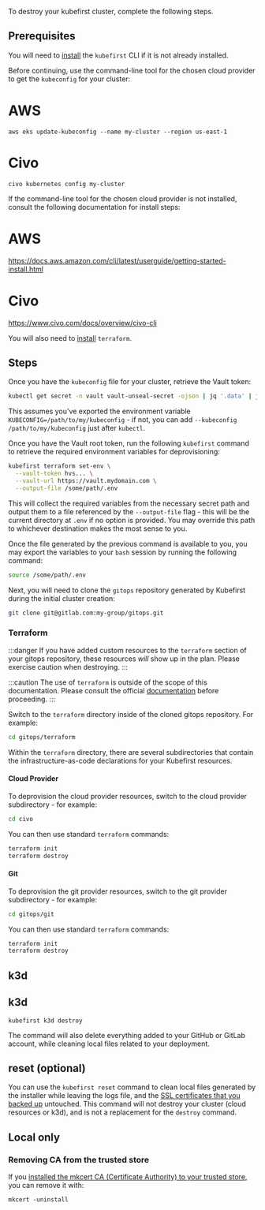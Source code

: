To destroy your kubefirst cluster, complete the following steps.

## Prerequisites

You will need to [install](http://localhost:3000/next/overview.md#install-the-kubefirst-cli) the `kubefirst` CLI if it is not already installed.

Before continuing, use the command-line tool for the chosen cloud provider to get the `kubeconfig` for your cluster:

<!--tabs-->

# AWS

```shell
aws eks update-kubeconfig --name my-cluster --region us-east-1
```

# Civo

```shell
civo kubernetes config my-cluster
```

<!--/tabs-->

If the command-line tool for the chosen cloud provider is not installed, consult the following documentation for install steps:

<!--tabs-->

# AWS

https://docs.aws.amazon.com/cli/latest/userguide/getting-started-install.html

# Civo

https://www.civo.com/docs/overview/civo-cli

<!--/tabs-->

You will also need to [install](https://developer.hashicorp.com/terraform/tutorials/aws-get-started/install-cli) `terraform`.

## Steps

Once you have the `kubeconfig` file for your cluster, retrieve the Vault token:

```bash
kubectl get secret -n vault vault-unseal-secret -ojson | jq '.data' | jq 'root-token'
```

This assumes you've exported the environment variable `KUBECONFIG=/path/to/my/kubeconfig` - if not, you can add `--kubeconfig /path/to/my/kubeconfig` just after `kubectl`.

Once you have the Vault root token, run the following `kubefirst` command to retrieve the required environment variables for deprovisioning:

```bash
kubefirst terraform set-env \
  --vault-token hvs... \
  --vault-url https://vault.mydomain.com \
  --output-file /some/path/.env
```

This will collect the required variables from the necessary secret path and output them to a file referenced by the `--output-file` flag - this will be the current directory at `.env` if no option is provided. You may override this path to whichever destination makes the most sense to you.

Once the file generated by the previous command is available to you, you may export the variables to your `bash` session by running the following command:

```bash
source /some/path/.env
```

Next, you will need to clone the `gitops` repository generated by Kubefirst during the initial cluster creation:

```bash
git clone git@gitlab.com:my-group/gitops.git
```

### Terraform

:::danger
If you have added custom resources to the `terraform` section of your gitops repository, these resources _will_ show up in the plan. Please exercise caution when destroying.
:::

:::caution
The use of `terraform` is outside of the scope of this documentation. Please consult the official [documentation](https://developer.hashicorp.com/terraform/cli/commands/destroy) before proceeding.
:::

Switch to the `terraform` directory inside of the cloned gitops repository. For example:

```bash
cd gitops/terraform
```

Within the `terraform` directory, there are several subdirectories that contain the infrastructure-as-code declarations for your Kubefirst resources.

#### Cloud Provider

To deprovision the cloud provider resources, switch to the cloud provider subdirectory - for example:

```bash
cd civo
```

You can then use standard `terraform` commands:

```bash
terraform init
terraform destroy
```

#### Git

To deprovision the git provider resources, switch to the git provider subdirectory - for example:

```bash
cd gitops/git
```

You can then use standard `terraform` commands:

```bash
terraform init
terraform destroy
```

## k3d

<!--tabs-->

## k3d

```shell
kubefirst k3d destroy
```

<!--/tabs-->

The command will also delete everything added to your GitHub or GitLab account, while cleaning local files related to your deployment.

## reset (optional)

You can use the `kubefirst reset` command to clean local files generated by the installer while leaving the logs file, and the [SSL certificates that you backed up](../aws/advanced/certificates.mdx#backup-and-restore-certificates) untouched. This command will not destroy your cluster (cloud resources or k3d), and is not a replacement for the `destroy` command.

## Local only

### Removing CA from the trusted store

If you [installed the mkcert CA (Certificate Authority) to your trusted store,](../kubefirst/local/github/install.md#install-the-ca-certificate-authority-of-mkcert-in-your-trusted-store) you can remove it with:

```shell
mkcert -uninstall
```
